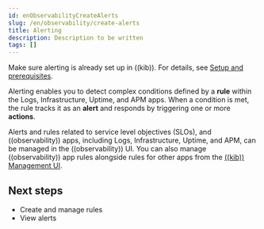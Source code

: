 ```yaml
---
id: enObservabilityCreateAlerts
slug: /en/observability/create-alerts
title: Alerting
description: Description to be written
tags: []
---
```


<div id="create-alerts"></div>

<DocCallOut title="Important" color="warning">

Make sure alerting is already set up in ((kib)). For details, see
[Setup and prerequisites](((kibana-ref))/alerting-setup.html).

</DocCallOut>

Alerting enables you to detect complex conditions defined by a **rule**
within the Logs, Infrastructure, Uptime, and APM apps. When a condition is met, the rule
tracks it as an **alert** and responds by triggering one or more **actions**.

Alerts and rules related to service level objectives (SLOs), and ((observability)) apps, including Logs, Infrastructure, Uptime, and APM, can be managed in the ((observability)) UI.
You can also manage ((observability)) app rules alongside rules for other apps from the [((kib)) Management UI](((kibana-ref))/create-and-manage-rules.html).

<div id="next_steps"></div>

## Next steps

* <DocLink id="enObservabilityCreateAlertsRules">Create and manage rules</DocLink>
* <DocLink id="enObservabilityViewObservabilityAlerts">View alerts</DocLink>

